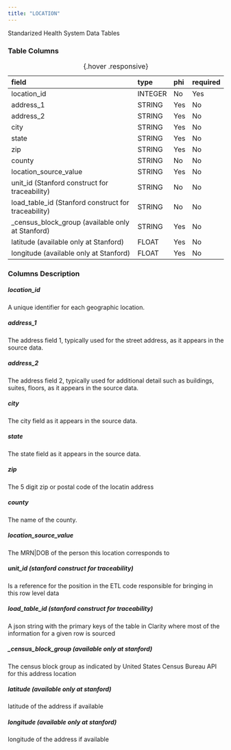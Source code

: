 ```yaml
---
title: "LOCATION"
---
```


Standarized Health System Data Tables

### Table Columns

| field                                               | type    | phi   | required   |
|:----------------------------------------------------|:--------|:------|:-----------|
| location_id                                         | INTEGER | No    | Yes        |
| address_1                                           | STRING  | Yes   | No         |
| address_2                                           | STRING  | Yes   | No         |
| city                                                | STRING  | Yes   | No         |
| state                                               | STRING  | Yes   | No         |
| zip                                                 | STRING  | Yes   | No         |
| county                                              | STRING  | No    | No         |
| location_source_value                               | STRING  | Yes   | No         |
| unit_id (Stanford construct for traceability)       | STRING  | No    | No         |
| load_table_id (Stanford construct for traceability) | STRING  | No    | No         |
| _census_block_group (available only at Stanford)    | STRING  | Yes   | No         |
| latitude (available only at Stanford)               | FLOAT   | Yes   | No         |
| longitude (available only at Stanford)              | FLOAT   | Yes   | No         |

:  {.hover .responsive}

### Columns Description


##### location_id

A unique identifier for each geographic location.

##### address_1

The address field 1, typically used for the street address, as it appears in the source data.

##### address_2

The address field 2, typically used for additional detail such as buildings, suites, floors, as it appears in the source data.

##### city

The city field as it appears in the source data.

##### state

The state field as it appears in the source data.

##### zip

The 5 digit zip or postal code of the locatin address

##### county

The name of the county.

##### location_source_value

The MRN|DOB of the person this location corresponds to

##### unit_id (stanford construct for traceability) 

Is a reference for the position in the ETL code responsible for bringing in this row level data

##### load_table_id (stanford construct for traceability) 

A json string with the primary keys of the table in Clarity where most of the information for a given row is sourced

##### _census_block_group (available only at stanford)

The census block group as indicated by United States Census Bureau API for this address location

##### latitude (available only at stanford)

latitude of the address if available

##### longitude (available only at stanford)

longitude of the address if available
